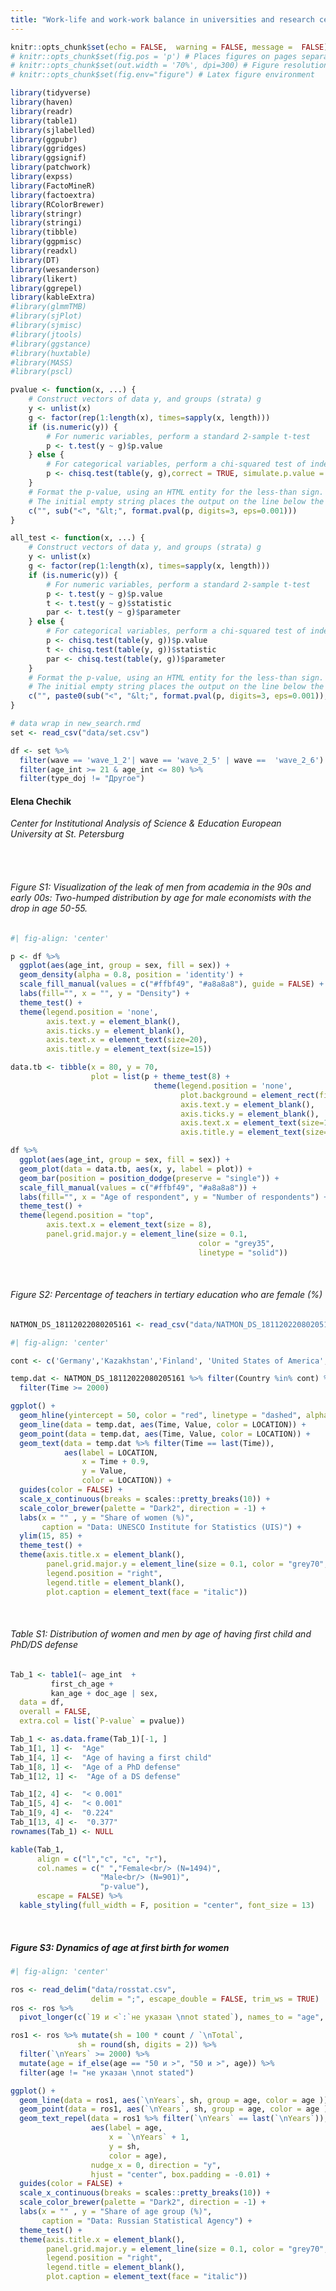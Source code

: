 ```yaml
---
title: "Work-life and work-work balance in universities and research centers in Russia. What can we do to stop reinforcing gender gaps?"
---
```


```r
knitr::opts_chunk$set(echo = FALSE,  warning = FALSE, message =  FALSE)
# knitr::opts_chunk$set(fig.pos = 'p') # Places figures on pages separate from text
# knitr::opts_chunk$set(out.width = '70%', dpi=300) # Figure resolution and size
# knitr::opts_chunk$set(fig.env="figure") # Latex figure environment
```

```r
library(tidyverse)
library(haven)
library(readr)
library(table1)
library(sjlabelled)
library(ggpubr)
library(ggridges)
library(ggsignif)
library(patchwork)
library(expss)
library(FactoMineR)
library(factoextra)
library(RColorBrewer)
library(stringr)
library(stringi)
library(tibble)
library(ggpmisc)
library(readxl)
library(DT)
library(wesanderson)
library(likert)
library(ggrepel)
library(kableExtra)
#library(glmmTMB)
#library(sjPlot)
#library(sjmisc)
#library(jtools)
#library(ggstance)
#library(huxtable)
#library(MASS)
#library(pscl) 
```

```r
pvalue <- function(x, ...) {
    # Construct vectors of data y, and groups (strata) g
    y <- unlist(x)
    g <- factor(rep(1:length(x), times=sapply(x, length)))
    if (is.numeric(y)) {
        # For numeric variables, perform a standard 2-sample t-test
        p <- t.test(y ~ g)$p.value
    } else {
        # For categorical variables, perform a chi-squared test of independence
        p <- chisq.test(table(y, g),correct = TRUE, simulate.p.value = TRUE, B = 10000)$p.value
    }
    # Format the p-value, using an HTML entity for the less-than sign.
    # The initial empty string places the output on the line below the variable label.
    c("", sub("<", "&lt;", format.pval(p, digits=3, eps=0.001)))
}

all_test <- function(x, ...) {
    # Construct vectors of data y, and groups (strata) g
    y <- unlist(x)
    g <- factor(rep(1:length(x), times=sapply(x, length)))
    if (is.numeric(y)) {
        # For numeric variables, perform a standard 2-sample t-test
        p <- t.test(y ~ g)$p.value
        t <- t.test(y ~ g)$statistic
        par <- t.test(y ~ g)$parameter
    } else {
        # For categorical variables, perform a chi-squared test of independence
        p <- chisq.test(table(y, g))$p.value
        t <- chisq.test(table(y, g))$statistic
        par <- chisq.test(table(y, g))$parameter
    }
    # Format the p-value, using an HTML entity for the less-than sign.
    # The initial empty string places the output on the line below the variable label.
    c("", paste0(sub("<", "&lt;", format.pval(p, digits=3, eps=0.001)), "; val test stat = " , round(t, digits=3), "; df =" , round(par, digits=3)))
}
```

```r
# data wrap in new_search.rmd
set <- read_csv("data/set.csv")

df <- set %>% 
  filter(wave == 'wave_1_2'| wave == 'wave_2_5' | wave ==  'wave_2_6') %>% 
  filter(age_int >= 21 & age_int <= 80) %>% 
  filter(type_doj != "Другое")
```

#### Elena Chechik {.unnumbered}

*Center for Institutional Analysis of Science & Education European University at St. Petersburg*

<br />
<br />


###### Figure S1: Visualization of the leak of men from academia in the 90s and early 00s: Two-humped distribution by age for male economists with the drop in age 50-55. 

```r
#| fig-align: 'center'

p <- df %>% 
  ggplot(aes(age_int, group = sex, fill = sex)) +
  geom_density(alpha = 0.8, position = 'identity') +
  scale_fill_manual(values = c("#ffbf49", "#a8a8a8"), guide = FALSE) +
  labs(fill="", x = "", y = "Density") +
  theme_test() + 
  theme(legend.position = 'none',
        axis.text.y = element_blank(),
        axis.ticks.y = element_blank(),
        axis.text.x = element_text(size=20),
        axis.title.y = element_text(size=15))

data.tb <- tibble(x = 80, y = 70, 
                  plot = list(p + theme_test(8) + 
                                theme(legend.position = 'none',
                                      plot.background = element_rect(fill = "NA"),
                                      axis.text.y = element_blank(),
                                      axis.ticks.y = element_blank(),
                                      axis.text.x = element_text(size=11),
                                      axis.title.y = element_text(size=11))))

df %>% 
  ggplot(aes(age_int, group = sex, fill = sex)) +
  geom_plot(data = data.tb, aes(x, y, label = plot)) +
  geom_bar(position = position_dodge(preserve = "single")) +
  scale_fill_manual(values = c("#ffbf49", "#a8a8a8")) +
  labs(fill="", x = "Age of respondent", y = "Number of respondents") +
  theme_test() + 
  theme(legend.position = "top",
        axis.text.x = element_text(size = 8),
        panel.grid.major.y = element_line(size = 0.1, 
                                          color = "grey35", 
                                          linetype = "solid"))
```

<br />

###### Figure S2: Percentage of teachers in tertiary education who are female (%)

```r
NATMON_DS_18112022080205161 <- read_csv("data/NATMON_DS_18112022080205161.csv")
```

```r
#| fig-align: 'center'

cont <- c('Germany','Kazakhstan','Finland', 'United States of America','Switzerland', 'Spain', 'Russian Federation')

temp.dat <- NATMON_DS_18112022080205161 %>% filter(Country %in% cont) %>% 
  filter(Time >= 2000) 

ggplot() + 
  geom_hline(yintercept = 50, color = "red", linetype = "dashed", alpha = 0.8) +
  geom_line(data = temp.dat, aes(Time, Value, color = LOCATION)) +
  geom_point(data = temp.dat, aes(Time, Value, color = LOCATION)) +
  geom_text(data = temp.dat %>% filter(Time == last(Time)), 
            aes(label = LOCATION, 
                x = Time + 0.9, 
                y = Value, 
                color = LOCATION)) + 
  guides(color = FALSE) +
  scale_x_continuous(breaks = scales::pretty_breaks(10)) +
  scale_color_brewer(palette = "Dark2", direction = -1) +
  labs(x = "" , y = "Share of women (%)",
       caption = "Data: UNESCO Institute for Statistics (UIS)") +  
  ylim(15, 85) +
  theme_test() + 
  theme(axis.title.x = element_blank(),
        panel.grid.major.y = element_line(size = 0.1, color = "grey70", linetype = "solid"),
        legend.position = "right",
        legend.title = element_blank(),
        plot.caption = element_text(face = "italic"))
```

<br />

###### Table S1: Distribution of women and men by age of having first child and PhD/DS defense

```r
Tab_1 <- table1(~ age_int  + 
         first_ch_age + 
         kan_age + doc_age | sex,
  data = df,
  overall = FALSE,
  extra.col = list(`P-value` = pvalue))

Tab_1 <- as.data.frame(Tab_1)[-1, ]
Tab_1[1, 1] <-  "Age"
Tab_1[4, 1] <-  "Age of having a first child"
Tab_1[8, 1] <-  "Age of a PhD defense"
Tab_1[12, 1] <-  "Age of a DS defense"

Tab_1[2, 4] <-  "< 0.001"
Tab_1[5, 4] <-  "< 0.001"
Tab_1[9, 4] <-  "0.224"
Tab_1[13, 4] <-  "0.377"
rownames(Tab_1) <- NULL

kable(Tab_1,
      align = c("l","c", "c", "r"),
      col.names = c(" ","Female<br/> (N=1494)",
                    "Male<br/> (N=901)",
                    "p-value"),
      escape = FALSE) %>%
  kable_styling(full_width = F, position = "center", font_size = 13)
```

<br />

##### Figure S3: Dynamics of age at first birth for women

```r
#| fig-align: 'center'

ros <- read_delim("data/rosstat.csv", 
                  delim = ";", escape_double = FALSE, trim_ws = TRUE)
ros <- ros %>% 
  pivot_longer(c(`19 и <`:`не указан \nnot stated`), names_to = "age", values_to = "count")

ros1 <- ros %>% mutate(sh = 100 * count / `\nTotal`,
               sh = round(sh, digits = 2)) %>% 
  filter(`\nYears` >= 2000) %>% 
  mutate(age = if_else(age == "50 и >", "50 и >", age)) %>% 
  filter(age != "не указан \nnot stated") 

ggplot() +
  geom_line(data = ros1, aes(`\nYears`, sh, group = age, color = age )) +
  geom_point(data = ros1, aes(`\nYears`, sh, group = age, color = age )) +
  geom_text_repel(data = ros1 %>% filter(`\nYears` == last(`\nYears`)), 
                  aes(label = age, 
                      x = `\nYears` + 1,
                      y = sh,
                      color = age), 
                  nudge_x = 0, direction = "y", 
                  hjust = "center", box.padding = -0.01) +
  guides(color = FALSE) +
  scale_x_continuous(breaks = scales::pretty_breaks(10)) +
  scale_color_brewer(palette = "Dark2", direction = -1) +
  labs(x = "" , y = "Share of age group (%)",
       caption = "Data: Russian Statistical Agency") +
  theme_test() + 
  theme(axis.title.x = element_blank(),
        panel.grid.major.y = element_line(size = 0.1, color = "grey70", linetype = "solid"),
        legend.position = "right",
        legend.title = element_blank(),
        plot.caption = element_text(face = "italic")) 
```
